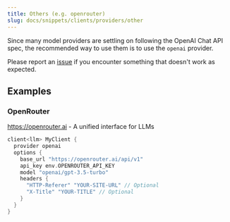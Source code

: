 ```yaml
---
title: Others (e.g. openrouter)
slug: docs/snippets/clients/providers/other
---
```



Since many model providers are settling on following the OpenAI Chat API spec, the recommended way to use them is to use the `openai` provider.

Please report an [issue](https://github.com/BoundaryML/baml/issues) if you encounter something that doesn't work as expected.

## Examples

### OpenRouter

https://openrouter.ai - A unified interface for LLMs

```rust BAML
client<llm> MyClient {
  provider openai
  options {
    base_url "https://openrouter.ai/api/v1"
    api_key env.OPENROUTER_API_KEY
    model "openai/gpt-3.5-turbo"
    headers {
      "HTTP-Referer" "YOUR-SITE-URL" // Optional
      "X-Title" "YOUR-TITLE" // Optional
    }
  }
}
```
